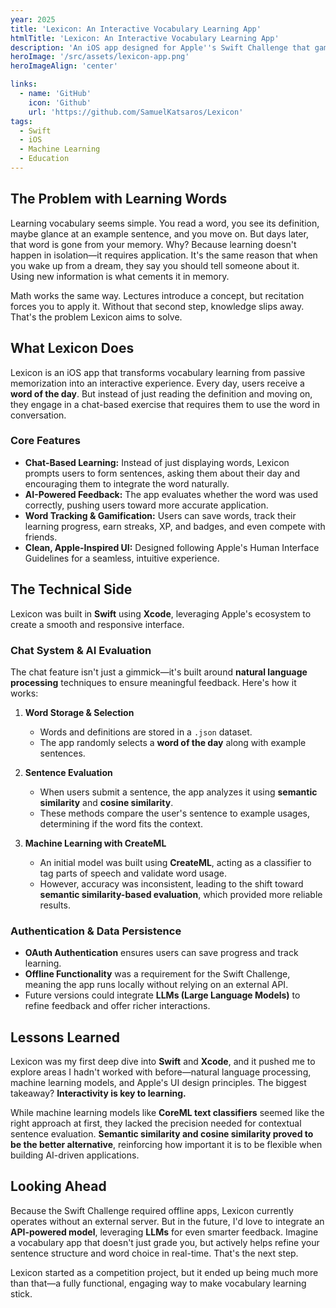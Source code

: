 ```yaml
---
year: 2025
title: 'Lexicon: An Interactive Vocabulary Learning App'
htmlTitle: 'Lexicon: An Interactive Vocabulary Learning App'
description: 'An iOS app designed for Apple''s Swift Challenge that gamifies vocabulary learning through interactive chat and AI-driven feedback.'
heroImage: '/src/assets/lexicon-app.png'
heroImageAlign: 'center'

links:
  - name: 'GitHub'
    icon: 'Github'
    url: 'https://github.com/SamuelKatsaros/Lexicon'
tags: 
  - Swift
  - iOS
  - Machine Learning
  - Education
---
```



## The Problem with Learning Words  

Learning vocabulary seems simple. You read a word, you see its definition, maybe glance at an example sentence, and you move on. But days later, that word is gone from your memory. Why? Because learning doesn't happen in isolation—it requires application. It's the same reason that when you wake up from a dream, they say you should tell someone about it. Using new information is what cements it in memory.  

Math works the same way. Lectures introduce a concept, but recitation forces you to apply it. Without that second step, knowledge slips away. That's the problem Lexicon aims to solve.  

## What Lexicon Does  

Lexicon is an iOS app that transforms vocabulary learning from passive memorization into an interactive experience. Every day, users receive a **word of the day**. But instead of just reading the definition and moving on, they engage in a chat-based exercise that requires them to use the word in conversation.  

### Core Features  

- **Chat-Based Learning:** Instead of just displaying words, Lexicon prompts users to form sentences, asking them about their day and encouraging them to integrate the word naturally.  
- **AI-Powered Feedback:** The app evaluates whether the word was used correctly, pushing users toward more accurate application.  
- **Word Tracking & Gamification:** Users can save words, track their learning progress, earn streaks, XP, and badges, and even compete with friends.  
- **Clean, Apple-Inspired UI:** Designed following Apple's Human Interface Guidelines for a seamless, intuitive experience.  

## The Technical Side  

Lexicon was built in **Swift** using **Xcode**, leveraging Apple's ecosystem to create a smooth and responsive interface.  

<GithubCard owner="SamuelKatsaros" repository="Lexicon" />

### Chat System & AI Evaluation  

The chat feature isn't just a gimmick—it's built around **natural language processing** techniques to ensure meaningful feedback. Here's how it works:  

1. **Word Storage & Selection**  
   - Words and definitions are stored in a `.json` dataset.  
   - The app randomly selects a **word of the day** along with example sentences.  

2. **Sentence Evaluation**  
   - When users submit a sentence, the app analyzes it using **semantic similarity** and **cosine similarity**.  
   - These methods compare the user's sentence to example usages, determining if the word fits the context.  

3. **Machine Learning with CreateML**  
   - An initial model was built using **CreateML**, acting as a classifier to tag parts of speech and validate word usage.  
   - However, accuracy was inconsistent, leading to the shift toward **semantic similarity-based evaluation**, which provided more reliable results.  

### Authentication & Data Persistence  

- **OAuth Authentication** ensures users can save progress and track learning.  
- **Offline Functionality** was a requirement for the Swift Challenge, meaning the app runs locally without relying on an external API.  
- Future versions could integrate **LLMs (Large Language Models)** to refine feedback and offer richer interactions.  

## Lessons Learned  

Lexicon was my first deep dive into **Swift** and **Xcode**, and it pushed me to explore areas I hadn't worked with before—natural language processing, machine learning models, and Apple's UI design principles. The biggest takeaway? **Interactivity is key to learning.**  

While machine learning models like **CoreML text classifiers** seemed like the right approach at first, they lacked the precision needed for contextual sentence evaluation. **Semantic similarity and cosine similarity proved to be the better alternative**, reinforcing how important it is to be flexible when building AI-driven applications.  

## Looking Ahead  

Because the Swift Challenge required offline apps, Lexicon currently operates without an external server. But in the future, I'd love to integrate an **API-powered model**, leveraging **LLMs** for even smarter feedback. Imagine a vocabulary app that doesn't just grade you, but actively helps refine your sentence structure and word choice in real-time. That's the next step.  

Lexicon started as a competition project, but it ended up being much more than that—a fully functional, engaging way to make vocabulary learning stick. 